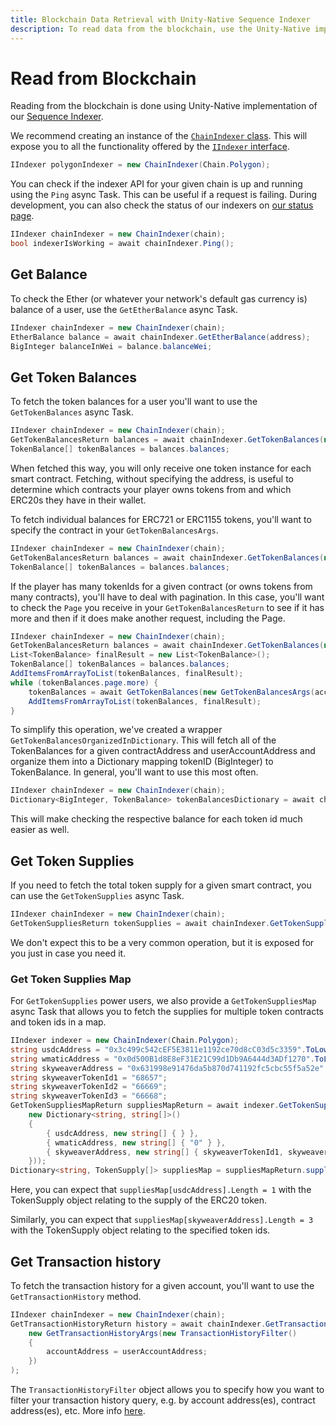 ```yaml
---
title: Blockchain Data Retrieval with Unity-Native Sequence Indexer
description: To read data from the blockchain, use the Unity-Native implementation of the Sequence Indexer. Create a ChainIndexer instance to access all functionalities of the IIndexer interface.
---
```


# Read from Blockchain

Reading from the blockchain is done using Unity-Native implementation of our [Sequence Indexer](/api/indexer/overview).

We recommend creating an instance of the [`ChainIndexer` class](https://github.com/0xsequence/sequence-unity/blob/master/Assets/SequenceSDK/Indexer/ChainIndexer.cs). This will expose you to all the functionality offered by the [`IIndexer` interface](https://github.com/0xsequence/sequence-unity/blob/master/Assets/SequenceSDK/Indexer/IIndexer.cs).

```csharp
IIndexer polygonIndexer = new ChainIndexer(Chain.Polygon);
```

You can check if the indexer API for your given chain is up and running using the `Ping` async Task. This can be useful if a request is failing. During development, you can also check the status of our indexers on [our status page](https://status.sequence.info/).

```csharp
IIndexer chainIndexer = new ChainIndexer(chain);
bool indexerIsWorking = await chainIndexer.Ping();
```

## Get Balance

To check the Ether (or whatever your network's default gas currency is) balance of a user, use the `GetEtherBalance` async Task.

```csharp
IIndexer chainIndexer = new ChainIndexer(chain);
EtherBalance balance = await chainIndexer.GetEtherBalance(address);
BigInteger balanceInWei = balance.balanceWei;
```

## Get Token Balances

To fetch the token balances for a user you'll want to use the `GetTokenBalances` async Task.

```csharp
IIndexer chainIndexer = new ChainIndexer(chain);
GetTokenBalancesReturn balances = await chainIndexer.GetTokenBalances(new GetTokenBalancesArgs(address));
TokenBalance[] tokenBalances = balances.balances;
```

When fetched this way, you will only receive one token instance for each smart contract. Fetching, without specifying the address, is useful to determine which contracts your player owns tokens from and which ERC20s they have in their wallet.

To fetch individual balances for ERC721 or ERC1155 tokens, you'll want to specify the contract in your `GetTokenBalancesArgs`.

```csharp
IIndexer chainIndexer = new ChainIndexer(chain);
GetTokenBalancesReturn balances = await chainIndexer.GetTokenBalances(new GetTokenBalancesArgs(userAddress, contractAddress));
TokenBalance[] tokenBalances = balances.balances;
```

If the player has many tokenIds for a given contract (or owns tokens from many contracts), you'll have to deal with pagination. In this case, you'll want to check the `Page` you receive in your `GetTokenBalancesReturn` to see if it has more and then if it does make another request, including the Page.

```csharp
IIndexer chainIndexer = new ChainIndexer(chain);
GetTokenBalancesReturn balances = await chainIndexer.GetTokenBalances(new GetTokenBalancesArgs(userAddress, contractAddress));
List<TokenBalance> finalResult = new List<TokenBalance>();
TokenBalance[] tokenBalances = balances.balances;
AddItemsFromArrayToList(tokenBalances, finalResult);
while (tokenBalances.page.more) {
    tokenBalances = await GetTokenBalances(new GetTokenBalancesArgs(accountAddress, contractAddress, tokenBalances.page));
    AddItemsFromArrayToList(tokenBalances, finalResult);
}
```

To simplify this operation, we've created a wrapper `GetTokenBalancesOrganizedInDictionary`. This will fetch all of the TokenBalances for a given contractAddress and userAccountAddress and organize them into a Dictionary mapping tokenID (BigInteger) to TokenBalance. In general, you'll want to use this most often.

```csharp
IIndexer chainIndexer = new ChainIndexer(chain);
Dictionary<BigInteger, TokenBalance> tokenBalancesDictionary = await chainIndexer.GetTokenBalancesOrganizedInDictionary(accountAddress, contractAddress);
```

This will make checking the respective balance for each token id much easier as well.

## Get Token Supplies

If you need to fetch the total token supply for a given smart contract, you can use the `GetTokenSupplies` async Task.

```csharp
IIndexer chainIndexer = new ChainIndexer(chain);
GetTokenSuppliesReturn tokenSupplies = await chainIndexer.GetTokenSupplies(new GetTokenSuppliesArgs(contractAddress))
```

We don't expect this to be a very common operation, but it is exposed for you just in case you need it.

### Get Token Supplies Map

For `GetTokenSupplies` power users, we also provide a `GetTokenSuppliesMap` async Task that allows you to fetch the supplies for multiple token contracts and token ids in a map.

```csharp
IIndexer indexer = new ChainIndexer(Chain.Polygon);
string usdcAddress = "0x3c499c542cEF5E3811e1192ce70d8cC03d5c3359".ToLower();
string wmaticAddress = "0x0d500B1d8E8eF31E21C99d1Db9A6444d3ADf1270".ToLower();
string skyweaverAddress = "0x631998e91476da5b870d741192fc5cbc55f5a52e".ToLower();
string skyweaverTokenId1 = "68657";
string skyweaverTokenId2 = "66669";
string skyweaverTokenId3 = "66668";
GetTokenSuppliesMapReturn suppliesMapReturn = await indexer.GetTokenSuppliesMap(new GetTokenSuppliesMapArgs(
    new Dictionary<string, string[]>()
    {
        { usdcAddress, new string[] { } },
        { wmaticAddress, new string[] { "0" } },
        { skyweaverAddress, new string[] { skyweaverTokenId1, skyweaverTokenId2, skyweaverTokenId3 } },
    }));
Dictionary<string, TokenSupply[]> suppliesMap = suppliesMapReturn.supplies;
```

Here, you can expect that `suppliesMap[usdcAddress].Length = 1` with the TokenSupply object relating to the supply of the ERC20 token.

Similarly, you can expect that `suppliesMap[skyweaverAddress].Length = 3` with the TokenSupply object relating to the specified token ids.

## Get Transaction history

To fetch the transaction history for a given account, you'll want to use the `GetTransactionHistory` method.

```csharp
IIndexer chainIndexer = new ChainIndexer(chain);
GetTransactionHistoryReturn history = await chainIndexer.GetTransactionHistory(
    new GetTransactionHistoryArgs(new TransactionHistoryFilter()
    {
        accountAddress = userAccountAddress;
    })
);
```

The `TransactionHistoryFilter` object allows you to specify how you want to filter your transaction history query, e.g. by account address(es), contract address(es), etc. More info [here](/api/indexer/examples/transaction-history).
